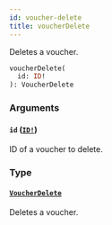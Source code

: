```yaml
---
id: voucher-delete
title: voucherDelete
---
```


Deletes a voucher.

```graphql
voucherDelete(
  id: ID!
): VoucherDelete

```

### Arguments

#### `id` ([`ID!`](/api-reference/scalars/id.mdx))

ID of a voucher to delete.

### Type

#### [`VoucherDelete`](/api-reference/objects/voucher-delete.mdx)

Deletes a voucher.
